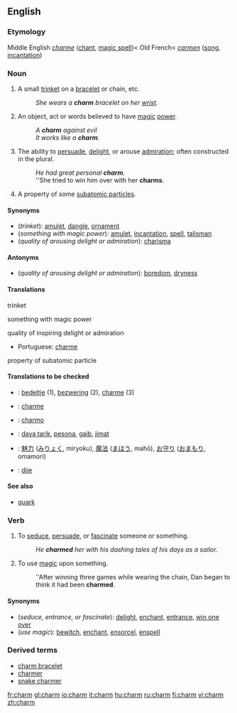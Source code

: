 ==English==
===Etymology===
Middle English ''[[charme]]'' ([[chant]], [[magic spell]])< Old French< {{L.}} ''[[carmen]]'' ([[song]], [[incantation]])

===Noun===
{{en-noun}}

# A small [[trinket]] on a [[bracelet]] or chain, etc.
#:''She wears a '''charm''' bracelet on her [[wrist]].''
# An object, act or words believed to have [[magic]] [[power]].
#:''A '''charm''' against evil''
#:''It works like a '''charm'''.''
# The ability to [[persuade]], [[delight]], or arouse [[admiration]]; often constructed in the plural.
#:''He had great personal '''charm'''.''
#:''She tried to win him over with her '''charms'''.
# {{physics}} A property of some [[subatomic particle]]s.

====Synonyms====
*(''trinket''): [[amulet]], [[dangle]], [[ornament]]
*(''something with magic power''): [[amulet]], [[incantation]], [[spell]], [[talisman]]
*(''quality of arousing delight or admiration''): [[charisma]]

====Antonyms====
*(''quality of arousing delight or admiration''): [[boredom]], [[dryness]]

====Translations====
;trinket
{{top}}
{{mid}}
{{bottom}}

;something with magic power
{{top}}
{{mid}}
{{bottom}}

;quality of inspiring delight or admiration
{{top}}
*Portuguese: [[charme]] {{m}}
{{mid}}
{{bottom}}

;property of subatomic particle
{{top}}
{{mid}}
{{bottom}}

====Translations to be checked====
{{checktrans}}
{{top}}
*{{ttbc|Dutch}}: [[bedeltje]] (1), [[bezwering]] (2), [[charme]] (3)
*{{ttbc|French}}: [[charme]]
*{{ttbc|Ido}}: [[charmo]]
*{{ttbc|Indonesian}}: [[daya tarik]], [[pesona]], [[gaib]], [[jimat]]
{{mid}}
*{{ttbc|Japanese}}: [[魅力]] ([[みりょく]], miryoku), [[魔法]] ([[まほう]], mahō), [[お守り]] ([[おまもり]], omamori)
*{{ttbc|Spanish}}: [[dije]] {{m}}
{{bottom}}

====See also====
*[[quark]]

===Verb===
{{en-verb}}
# To [[seduce]], [[persuade]], or [[fascinate]] someone or something.
#:''He '''charmed''' her with his dashing tales of his days as a sailor.''
# {{transitive}} To use [[magic]] upon something.
#:''After winning three games while wearing the chain, Dan began to think it had been '''charmed'''.

====Synonyms====
*(''seduce, entrance, or fascinate''): [[delight]], [[enchant]], [[entrance]], [[win one over]]
*(''use magic''): [[bewitch]], [[enchant]], [[ensorcel]], [[enspell]]

===Derived terms===
*[[charm bracelet]]
*[[charmer]]
*[[snake charmer]]

[[fr:charm]]
[[gl:charm]]
[[io:charm]]
[[it:charm]]
[[hu:charm]]
[[ru:charm]]
[[fi:charm]]
[[vi:charm]]
[[zh:charm]]